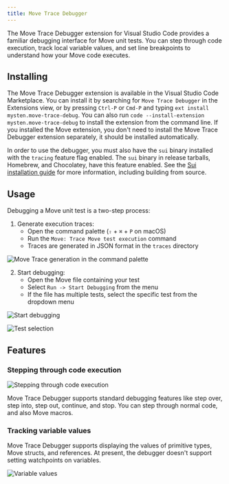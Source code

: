 ```yaml
---
title: Move Trace Debugger
---
```


The Move Trace Debugger extension for Visual Studio Code provides a familiar debugging interface for Move unit tests. You can step through code execution, track local variable values, and set line breakpoints to understand how your Move code executes.

## Installing

The Move Trace Debugger extension is available in the Visual Studio Code Marketplace. You can install it by searching for `Move Trace Debugger` in the Extensions view, or by pressing `Ctrl-P` or `Cmd-P` and typing `ext install mysten.move-trace-debug`.
You can also run `code --install-extension mysten.move-trace-debug` to install the extension from the command line.
If you installed the Move extension, you don't need to install the Move Trace Debugger extension separately, it should be installed automatically.

In order to use the debugger, you must also have the `sui` binary installed with the `tracing` feature flag enabled. The `sui` binary in release tarballs, Homebrew, and Chocolatey, have this feature enabled.
See the [Sui installation guide](../../guides/developer/getting-started/sui-install.mdx) for more information, including building from source.

## Usage

Debugging a Move unit test is a two-step process:

1. Generate execution traces:
   - Open the command palette (`⇧` + `⌘` + `P` on macOS)
   - Run the `Move: Trace Move test execution` command
   - Traces are generated in JSON format in the `traces` directory

![Move Trace generation in the command palette](./images/trace_palette.png)

2. Start debugging:
   - Open the Move file containing your test
   - Select `Run -> Start Debugging` from the menu
   - If the file has multiple tests, select the specific test from the dropdown menu


![Start debugging](./images/start_debugging.png)

![Test selection](./images/test_selection.png)

## Features

### Stepping through code execution

![Stepping through code execution](./images/debugger_running.png)

Move Trace Debugger supports standard debugging features like step over, step into, step out, continue, and stop. You can step through normal code, and also Move macros. 

### Tracking variable values  

Move Trace Debugger supports displaying the values of primitive types, Move structs, and references.
At present, the debugger doesn't support setting watchpoints on variables.

![Variable values](./images/variables.png)